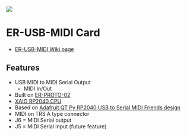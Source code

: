 <img src="http://land-boards.com/blwiki/images/2/23/ER-USB-MIDI_P1090014-720PX.jpg"></img>

= ER-USB-MIDI Card =

* [http://land-boards.com/blwiki/index.php?title=ER-USB-MIDI ER-USB-MIDI Wiki page]

== Features ==

* USB MIDI to MIDI Serial Output
** MIDI In/Out
* Built on [[ER-PROTO-02]]
* [[QT_Py_(RP2040_based)|XAIO RP2040 CPU]]
* Based on [https://learn.adafruit.com/qt-py-rp2040-usb-to-serial-midi-friends/overview Adafruit QT Py RP2040 USB to Serial MIDI Friends design]
* MIDI on TRS A type connector
* J6 = MIDI Serial output
* J5 = MIDI Serial input (future feature)
